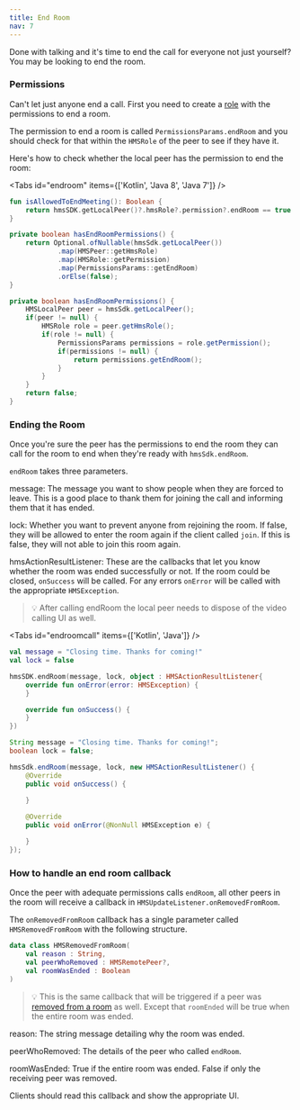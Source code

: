```yaml
---
title: End Room
nav: 7
---
```


Done with talking and it's time to end the call for everyone not just yourself? You may be looking to end the room.

### Permissions

Can't let just anyone end a call. First you need to create a [role](../foundation/templates-and-roles) with the permissions to end a room.

The permission to end a room is called `PermissionsParams.endRoom` and you should check for that within the `HMSRole` of the peer to see if they have it.

Here's how to check whether the local peer has the permission to end the room:

<Tabs id="endroom" items={['Kotlin', 'Java 8', 'Java 7']} />

<Tab id='endroom-0'>

```kotlin
fun isAllowedToEndMeeting(): Boolean {
    return hmsSDK.getLocalPeer()?.hmsRole?.permission?.endRoom == true
}
```

</Tab>

<Tab id='endroom-1'>

```java
private boolean hasEndRoomPermissions() {
    return Optional.ofNullable(hmsSdk.getLocalPeer())
            .map(HMSPeer::getHmsRole)
            .map(HMSRole::getPermission)
            .map(PermissionsParams::getEndRoom)
            .orElse(false);
}
```
</Tab>

<Tab id='endroom-2'>

```java
private boolean hasEndRoomPermissions() {
    HMSLocalPeer peer = hmsSdk.getLocalPeer();
    if(peer != null) {
        HMSRole role = peer.getHmsRole();
        if(role != null) {
            PermissionsParams permissions = role.getPermission();
            if(permissions != null) {
                return permissions.getEndRoom();
            }
        }
    }
    return false;
}
```
</Tab>

### Ending the Room

Once you're sure the peer has the permissions to end the room they can call for the room to end when they're ready with `hmsSdk.endRoom`.

`endRoom` takes three parameters.

message: The message you want to show people when they are forced to leave. This is a good place to thank them for joining the call and informing them that it has ended.

lock: Whether you want to prevent anyone from rejoining the room. If false, they will be allowed to enter the room again if the client called `join`. If this is false, they will not able to join this room again.

hmsActionResultListener: These are the callbacks that let you know whether the room was ended successfully or not. If the room could be closed, `onSuccess` will be called. For any errors `onError` will be called with the appropriate `HMSException`.

> 💡 After calling endRoom the local peer needs to dispose of the video calling UI as well.

<Tabs id="endroomcall" items={['Kotlin', 'Java']} />

<Tab id='endroomcall-0'>

```kotlin
val message = "Closing time. Thanks for coming!"
val lock = false

hmsSDK.endRoom(message, lock, object : HMSActionResultListener{
    override fun onError(error: HMSException) {
    }

    override fun onSuccess() {
    }
})
```
</Tab>

<Tab id='endroomcall-1'>


```java
String message = "Closing time. Thanks for coming!";
boolean lock = false;

hmsSdk.endRoom(message, lock, new HMSActionResultListener() {
    @Override
    public void onSuccess() {
        
    }

    @Override
    public void onError(@NonNull HMSException e) {

    }
});
```
</Tab>

### How to handle an end room callback

Once the peer with adequate permissions calls `endRoom`, all other peers in the room will receive a callback in `HMSUpdateListener.onRemovedFromRoom`.

The `onRemovedFromRoom` callback has a single parameter called `HMSRemovedFromRoom` with the following structure.

```kotlin
data class HMSRemovedFromRoom(
    val reason : String,
    val peerWhoRemoved : HMSRemotePeer?,
    val roomWasEnded : Boolean
)
```

> 💡 This is the same callback that will be triggered if a peer was [removed from a room](Remove-Peer) as well. Except that `roomEnded` will be true when the entire room was ended.

reason: The string message detailing why the room was ended.

peerWhoRemoved: The details of the peer who called `endRoom`.

roomWasEnded: True if the entire room was ended. False if only the receiving peer was removed.

Clients should read this callback and show the appropriate UI.